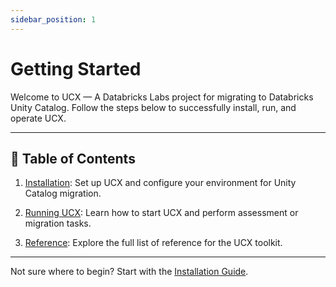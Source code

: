 ```yaml
---
sidebar_position: 1
---
```


# Getting Started

Welcome to UCX — A Databricks Labs project for migrating to Databricks Unity Catalog.
Follow the steps below to successfully install, run, and operate UCX.

---

## 📖 Table of Contents

1. [Installation](/docs/installation):
   Set up UCX and configure your environment for Unity Catalog migration.

2. [Running UCX](/docs/process):
   Learn how to start UCX and perform assessment or migration tasks.

3. [Reference](/docs/reference):
   Explore the full list of reference for the UCX toolkit.

---

Not sure where to begin? Start with the [Installation Guide](/docs/installation).
